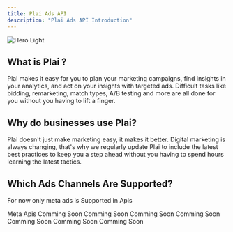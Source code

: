 ```yaml
---
title: Plai Ads API
description: "Plai Ads API Introduction"
---
```


<img className="block" src="/images/main_image.png" alt="Hero Light" />

## What is Plai ?

Plai makes it easy for you to plan your marketing campaigns, find insights in your analytics, and act on your insights with targeted ads. Difficult tasks like bidding, remarketing, match types, A/B testing and more are all done for you without you having to lift a finger.

## Why do businesses use Plai?

Plai doesn't just make marketing easy, it makes it better. Digital marketing is always changing, that's why we regularly update Plai to include the latest best practices to keep you a step ahead without you having to spend hours learning the latest tactics.

## Which Ads Channels Are Supported?

For now only meta ads is Supported in Apis

<CardGroup cols={3}>
	<Card
		title="Meta"
		icon="meta"
		href="api-reference/endpoint/meta/check_leadform_tos"
	>
		Meta Apis
	</Card>
	<Card title="Google Apis" icon="google" color="#adadad">
		Comming Soon
	</Card>
	<Card title="Linkedin Apis" icon="linkedin" color="#adadad">
		Comming Soon
	</Card>
	<Card title="Tiktok Apis" icon="tiktok" color="#adadad">
		Comming Soon
	</Card>
	<Card title="Youtube Apis" icon="youtube" color="#adadad">
		Comming Soon
	</Card>
	<Card title="Instagram Apis" icon="instagram" color="#adadad">
		Comming Soon
	</Card>
	<Card title="Spotify Apis" icon="spotify" color="#adadad">
		Comming Soon
	</Card>
	<Card title="Snapchat Apis" icon="snapchat" color="#adadad">
		Comming Soon
	</Card>
</CardGroup>
